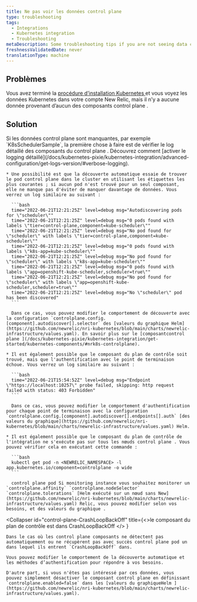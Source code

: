 ```yaml
---
title: Ne pas voir les données control plane
type: troubleshooting
tags:
  - Integrations
  - Kubernetes integration
  - Troubleshooting
metaDescription: Some troubleshooting tips if you are not seeing data control plane data for your New Relic's Kubernetes integration.
freshnessValidatedDate: never
translationType: machine
---
```


## Problèmes

Vous avez terminé la [procédure d’installation Kubernetes ](/install/kubernetes/)et vous voyez les données Kubernetes dans votre compte New Relic, mais il n’y a aucune donnée provenant d’aucun des composants control plane .

## Solution

<CollapserGroup>
  <Collapser id="control-plane-sample-missing" title="Il manque un échantillon control plane">
    Si les données control plane sont manquantes, par exemple `K8sSchedulerSample`, la première chose à faire est de vérifier le log détaillé des composants du control plane . Découvrez comment [activer le logging détaillé](/docs/kubernetes-pixie/kubernetes-integration/advanced-configuration/get-logs-version/#verbose-logging).

    * Une possibilité est que la découverte automatique essaie de trouver le pod control plane dans le cluster en utilisant les étiquettes les plus courantes ; si aucun pod n'est trouvé pour un seul composant, elle ne manque pas d'éviter de manquer davantage de données. Vous verrez un log similaire au suivant :

      ```bash
      time="2022-06-21T12:21:25Z" level=debug msg="Autodiscovering pods for \"scheduler\""
      time="2022-06-21T12:21:25Z" level=debug msg="0 pods found with labels \"tier=control-plane,component=kube-scheduler\""
      time="2022-06-21T12:21:25Z" level=debug msg="No pod found for \"scheduler\" with labels \"tier=control-plane,component=kube-scheduler\""
      time="2022-06-21T12:21:25Z" level=debug msg="0 pods found with labels \"k8s-app=kube-scheduler\""
      time="2022-06-21T12:21:25Z" level=debug msg="No pod found for \"scheduler\" with labels \"k8s-app=kube-scheduler\""
      time="2022-06-21T12:21:25Z" level=debug msg="0 pods found with labels \"app=openshift-kube-scheduler,scheduler=true\""
      time="2022-06-21T12:21:25Z" level=debug msg="No pod found for \"scheduler\" with labels \"app=openshift-kube-scheduler,scheduler=true\""
      time="2022-06-21T12:21:25Z" level=debug msg="No \"scheduler\" pod has been discovered"
      ```

      Dans ce cas, vous pouvez modifier le comportement de découverte avec la configuration `controlplane.config.[component].autodiscover[].selector` des [valeurs du graphique Helm](https://github.com/newrelic/nri-kubernetes/blob/main/charts/newrelic-infrastructure/values.yaml). En savoir plus sur le [composantcontrol plane ](/docs/kubernetes-pixie/kubernetes-integration/get-started/kubernetes-components/#nrk8s-controlplane).

    * Il est également possible que le composant du plan de contrôle soit trouvé, mais que l'authentification avec le point de terminaison échoue. Vous verrez un log similaire au suivant :

      ```bash
      time="2022-06-21T15:54:52Z" level=debug msg="Endpoint \"https://localhost:10257\" probe failed, skipping: http request failed with status: 403 Forbidden"
      ```

      Dans ce cas, vous pouvez modifier le comportement d'authentification pour chaque point de terminaison avec la configuration `controlplane.config.[component].autodiscover[].endpoints[].auth` [des valeurs du graphique](https://github.com/newrelic/nri-kubernetes/blob/main/charts/newrelic-infrastructure/values.yaml) Helm.

    * Il est également possible que le composant du plan de contrôle de l'intégration ne s'exécute pas sur tous les nœuds control plane . Vous pouvez vérifier cela en exécutant cette commande :

      ```bash
      kubectl get pod -n <NEWRELIC_NAMESPACE> -l app.kubernetes.io/component=controlplane -o wide
      ```

      control plane pod Si monitoring instance vous souhaitez monitorer un `controlplane.affinity` `controlplane.nodeSelector` `controlplane.tolerations` [Helm exécuté sur un nœud sans New](https://github.com/newrelic/nri-kubernetes/blob/main/charts/newrelic-infrastructure/values.yaml) Relic, vous pouvez modifier selon vos besoins, et des valeurs du graphique .
  </Collapser>

  <Collapser
    id="control-plane-CrashLoopBackOff"
    title={<>le composant du plan de contrôle est dans <InlineCode>
      CrashLoopBackOff
    </InlineCode></>
    }
  >
    Dans le cas où les control plane composants ne détectent pas automatiquement ou ne récupèrent pas avec succès control plane pod un dans lequel ils entrent `CrashLoopBackOff` dans.

    Vous pouvez modifier le comportement de la découverte automatique et les méthodes d’authentification pour répondre à vos besoins.

    D'autre part, si vous n'êtes pas intéressé par ces données, vous pouvez simplement désactiver le composant control plane en définissant `controlplane.enabled=false` dans les [valeurs du graphiqueHelm ](https://github.com/newrelic/nri-kubernetes/blob/main/charts/newrelic-infrastructure/values.yaml).
  </Collapser>
</CollapserGroup>